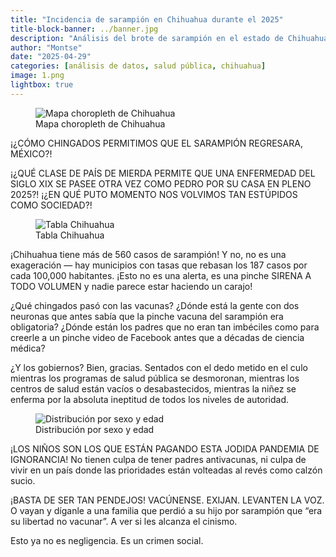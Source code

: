 ```yaml
---
title: "Incidencia de sarampión en Chihuahua durante el 2025"
title-block-banner: ../banner.jpg
description: "Análisis del brote de sarampión en el estado de Chihuahua."
author: "Montse"
date: "2025-04-29"
categories: [análisis de datos, salud pública, chihuahua]
image: 1.png
lightbox: true
---
```


![Mapa choropleth de Chihuahua](1.png){group="my-gallery"}

¡¿CÓMO CHINGADOS PERMITIMOS QUE EL SARAMPIÓN REGRESARA, MÉXICO?!

¡¿QUÉ CLASE DE PAÍS DE MIERDA PERMITE QUE UNA ENFERMEDAD DEL SIGLO XIX SE PASEE OTRA VEZ COMO PEDRO POR SU CASA EN PLENO 2025?! ¡¿EN QUÉ PUTO MOMENTO NOS VOLVIMOS TAN ESTÚPIDOS COMO SOCIEDAD?!

![Tabla Chihuahua](2.png){group="my-gallery"}

¡Chihuahua tiene más de 560 casos de sarampión! Y no, no es una exageración — hay municipios con tasas que rebasan los 187 casos por cada 100,000 habitantes. ¡Esto no es una alerta, es una pinche SIRENA A TODO VOLUMEN y nadie parece estar haciendo un carajo!

¿Qué chingados pasó con las vacunas?
¿Dónde está la gente con dos neuronas que antes sabía que la pinche vacuna del sarampión era obligatoria? ¿Dónde están los padres que no eran tan imbéciles como para creerle a un pinche video de Facebook antes que a décadas de ciencia médica?

¿Y los gobiernos? Bien, gracias. Sentados con el dedo metido en el culo mientras los programas de salud pública se desmoronan, mientras los centros de salud están vacíos o desabastecidos, mientras la niñez se enferma por la absoluta ineptitud de todos los niveles de autoridad.

![Distribución por sexo y edad](3.png){group="my-gallery"}

¡LOS NIÑOS SON LOS QUE ESTÁN PAGANDO ESTA JODIDA PANDEMIA DE IGNORANCIA!
No tienen culpa de tener padres antivacunas, ni culpa de vivir en un país donde las prioridades están volteadas al revés como calzón sucio.

¡BASTA DE SER TAN PENDEJOS!
VACÚNENSE. EXIJAN. LEVANTEN LA VOZ.
O vayan y díganle a una familia que perdió a su hijo por sarampión que “era su libertad no vacunar”. A ver si les alcanza el cinismo.

Esto ya no es negligencia.
Es un crimen social.